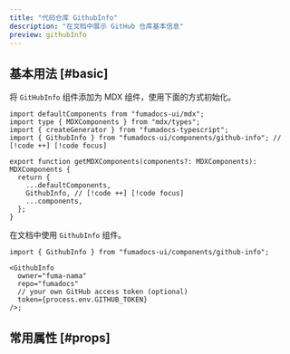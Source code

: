 ```yaml
---
title: "代码仓库 GithubInfo"
description: "在文档中展示 GitHub 仓库基本信息"
preview: githubInfo
---
```


## 基本用法 [#basic]

将 `GitHubInfo` 组件添加为 MDX 组件，使用下面的方式初始化。

```tsx
import defaultComponents from "fumadocs-ui/mdx";
import type { MDXComponents } from "mdx/types";
import { createGenerator } from "fumadocs-typescript";
import { GithubInfo } from "fumadocs-ui/components/github-info"; // [!code ++] [!code focus]

export function getMDXComponents(components?: MDXComponents): MDXComponents {
  return {
    ...defaultComponents,
    GithubInfo, // [!code ++] [!code focus]
    ...components,
  };
}
```

在文档中使用 `GithubInfo` 组件。

```tsx
import { GithubInfo } from "fumadocs-ui/components/github-info";

<GithubInfo
  owner="fuma-nama"
  repo="fumadocs"
  // your own GitHub access token (optional)
  token={process.env.GITHUB_TOKEN}
/>;
```

<GithubInfo owner="fuma-nama" repo="fumadocs" />

## 常用属性 [#props]

<AutoTypeTable path="./content/docs/props.ts" name="GithubInfoProps" />

